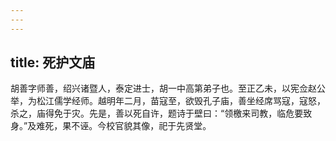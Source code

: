 ```yaml
---
---
---
```

title: 死护文庙
---




胡善字师善，绍兴诸暨人，泰定进士，胡一中高第弟子也。至正乙未，以宪佥赵公举，为松江儒学经师。越明年二月，苗寇至，欲毁孔子庙，善坐经席骂寇，寇怒，杀之，庙得免于灾。先是，善以死自许，题诗于壁曰：“领檄来司教，临危要致身。”及难死，果不诬。今校官貌其像，祀于先贤堂。